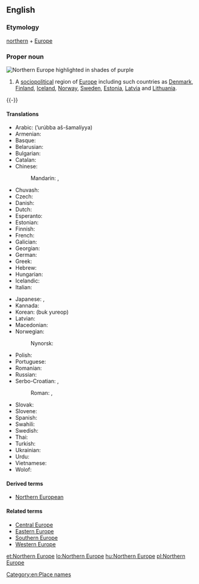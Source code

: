 ==English==
{{wikipedia}}

===Etymology===
[[northern]] + [[Europe]]

===Proper noun===
[[Image:Europe-septentrionale.png|thumb|right|Northern Europe highlighted in shades of purple]]
{{en-proper noun|head=[[northern|Northern]] [[Europe]]}}

# A [[sociopolitical]] region of [[Europe]] including such countries as [[Denmark]], [[Finland]], [[Iceland]], [[Norway]], [[Sweden]], [[Estonia]], [[Latvia]] and [[Lithuania]].

{{-}}

====Translations====
{{trans-top|sociopolitical region of Europe}}
* Arabic: {{t|ar|أوروبا الشمالية|sc=Arab}} (’urúbba aš-šamalíyya) {{g|f}}
* Armenian: {{t|hy|Հյուսիսային Եվրոպա}}
* Basque: {{t|eu|Iparraldeko Europa}}
* Belarusian: {{t|be|Паўночная Еўропа|f|tr=Paŭnóčnaja Jeŭrópa|sc=Cyrl}}
* Bulgarian: {{t|bg|Северна Европа|f|tr=Séverna Evrópa|sc=Cyrl}}
* Catalan: {{t|ca|Europa del Nord}}
* Chinese:
*: Mandarin: {{t|cmn|北歐|sc=Hani}}, {{t+|cmn|北欧|tr=Běi-Ōu|sc=Hani}}
* Chuvash: {{t|cv|Çурçĕр Европа}}
* Czech: {{t|cs|severní Evropa|f}}
* Danish: {{t+|da|Nordeuropa}}
* Dutch: {{t|nl|Noord-Europa}}
* Esperanto: {{t|eo|Nord-Eŭropo}}
* Estonian: {{t+|et|Põhja-Euroopa}}
* Finnish: {{t+|fi|Pohjois-Eurooppa}}
* French: {{t+|fr|Europe du Nord|f}}
* Galician: {{t|gl|Europa do norte|f}}
* Georgian: {{t|ka|ჩრდილოეთი ევროპა}}
* German: {{t+|de|Nordeuropa|n}}
* Greek: {{t|el|Βόρεια Ευρώπη|f}}
* Hebrew: {{t|he|צפון אירופה|m|tr=tz'fón eirópah|sc=Hebr}}
* Hungarian: {{t+|hu|Észak-Európa}}
* Icelandic: {{t+|is|Norður-Evrópa}}
* Italian: {{t|it|Europa settentrionale|f}}
{{trans-mid}}
* Japanese: {{t|ja|北ヨーロッパ|sc=Jpan|tr=きたヨーロッパ, Kita-Yōroppa}}, {{t|ja|北欧|tr=Hokuō|sc=Jpan}}
* Kannada: {{t|kn|ಉತ್ತರ ಯುರೋಪ್|tr=uttara yurōp}}
* Korean: {{t|ko|북유럽|sc=Hang}} (buk yureop)
* Latvian: {{t|lv|Ziemeļeiropa}}
* Macedonian: {{t|mk|Северна Европа|f|tr=Severna Evropa|sc=Cyrl}}
* Norwegian: {{t|no|Nord-Europa}}
*: Nynorsk: {{t|nn|Nord-Europa}}
* Polish: {{t|pl|Europa Północna|f}}
* Portuguese: {{t|pt|Europa setentrional|f}}
* Romanian: {{t|ro|Europa de Nord|f}}
* Russian: {{t|ru|Северная Европа|f|tr=Sévernaja Jevrópa|sc=Cyrl}}
* Serbo-Croatian: {{t|sh|Сјеверна Еуропа|f|sc=Cyrl}}, {{t|sh|Северна Европа|f|sc=Cyrl}}
*: Roman: {{t|sh|Sjeverna Europa|f}}, {{t|sh|Severna Evropa|f}}
* Slovak: {{t|sk|Severná Európa|f}}
* Slovene: {{t|sl|Severna Evropa|f}}
* Spanish: {{t|es|Europa del Norte|f}}
* Swahili: {{t|sw|Ulaya ya Kazkazini}}
* Swedish: {{t+|sv|Nordeuropa|c}}
* Thai: {{t|th|ยุโรปเหนือ|tr=yóorôhp nĕua}}
* Turkish: {{t+|tr|Kuzey Avrupa}}
* Ukrainian: {{t|uk|Північна Європа|f|tr=Pivníčna Jevrópa|sc=Cyrl}}
* Urdu: {{t|ur|شمالی یورپ|sc=ur-Arab}}
* Vietnamese: {{t|vi|Bắc Âu}}
* Wolof: {{t|wo|Bëj-gànnaaru Tugal}}
{{trans-bottom}}

====Derived terms====
* [[Northern European]]

====Related terms====
* [[Central Europe]]
* [[Eastern Europe]]
* [[Southern Europe]]
* [[Western Europe]]

[[Category:en:Place names]]

[[et:Northern Europe]]
[[lo:Northern Europe]]
[[hu:Northern Europe]]
[[pl:Northern Europe]]